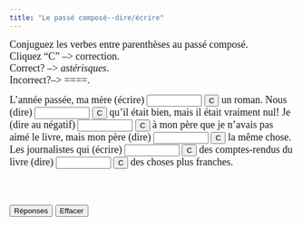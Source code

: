 ```yaml
---
title: "Le passé composé--dire/écrire"
---
```


<p align=left><font face="Garamond" size="4">Conjuguez les verbes entre 
        parenthèses au passé composé.<br>
        Cliquez "C" --&gt; correction.<br>
        Correct? --&gt; *astérisques*. <br>
        Incorrect?--&gt; ====.</font><font face="Garamond" size="4"><br>
        </font> </p>

<form action="" method=post>
              <font face="Garamond" size="4">L'année passée, ma mère (écrire) 
              <input size=9 
      name=item1>
              <input onClick="dasher(form.item1, 'a écrit')" type=button value=C name=Button>
              un roman. Nous (dire) 
              <input size=9 name=item2>
              <input onClick="dasher(form.item2, 'avons dit')" type=button value=C name=Button>
              qu'il était bien, mais il était vraiment nul! Je (dire au négatif) 
              <input 
      size=9 name=item3>
              <input onClick="dasher(form.item3, 'n\'ai pas dit')" type=button value=C name=Button>
              à mon père que je n'avais pas aimé le livre, mais mon père (dire) 
              <input 
      size=9 name=item4>
              <input onClick="dasher(form.item4, 'a dit')" type=button value=C name=Button>
              la même chose. Les journalistes qui (écrire) 
              <input size=9 name=item5>
              <input onClick="dasher(form.item5, 'ont écrit')" type=button value=C name=Button>
              des comptes-rendus du livre (dire) 
              <input size=9 name=item6>
              <input onClick="dasher(form.item6, 'ont dit')" type=button value=C name=Button>
              des choses plus franches. <br>
              <br>
              <br>
              <br>
              <input onClick="form.item1.value='a écrit';form.item2.value='avons dit';form.item3.value='n\'ai pas dit';form.item4.value='a dit';form.item5.value='ont écrit';form.item6.value='ont dit';" type=button value="Réponses" name=Button>
              <input onClick="form.item1.value='';form.item2.value='';form.item3.value='';form.item4.value='';form.item5.value='';form.item6.value='';" type=button value="Effacer" name=Button>
              </font> 
            </form>

<SCRIPT Language="JavaScript">
//  This code is based on George Mitrevski's original CLOZE code.  
//  Dennie Hoopingarner modified it to provide more detailed feedback about the user's responses, 
//  in a manner similar to the Dasher program.
//  You are welcome to use and modify this code, but please give credit where credit is due. 
//  Dennie Hoopingarner, Michigan State University  hooping4@msu.edu
//  Content by: Alison Murray Levine, University of Virginia, alevine@virginia.edu, 
function dasher(Student, Correct) {
var studentAnswer = Student.value;
var correctAnswer = Correct;
result = ""
for (var c = 0; c< correctAnswer.length; c ++) {
	var CorrectX = correctAnswer.charAt(c);
	var StudentX = studentAnswer.charAt(c);
	if (CorrectX == StudentX) {
	result = result + CorrectX;
	}
	else {
	result = result +  "=";
	}
}
Student.value = result;
    if (studentAnswer == correctAnswer){
    Student.value = "*" + studentAnswer + "*";
    }
}

<!-- done hiding --></SCRIPT>